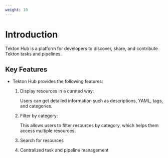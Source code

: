 ```yaml
---
weight: 10
---
```


# Introduction

Tekton Hub is a platform for developers to discover, share, and contribute Tekton tasks and pipelines.

## Key Features

- Tekton Hub provides the following features:

  1. Display resources in a curated way:

     Users can get detailed information such as descriptions, YAML, tags, and categories.

  2. Filter by category:

     This allows users to filter resources by category, which helps them access multiple resources.

  3. Search for resources

  4. Centralized task and pipeline management

